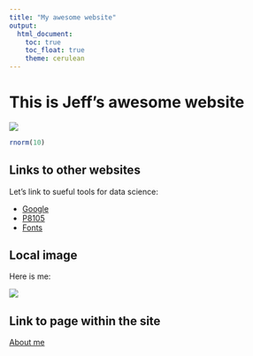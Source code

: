 ```yaml
---
title: "My awesome website"
output: 
  html_document:
    toc: true
    toc_float: true
    theme: cerulean
---
```


# This is Jeff's awesome website

![](https://media.giphy.com/media/drXGoW1iudhKw/giphy.gif)

```r
rnorm(10)
```

## Links to other websites

Let's link to sueful tools for data science:

* [Google](https://www.google.com/)
* [P8105](https://www.p8105.com)
* [Fonts](https://fontawesome.com/icons?from=io)

## Local image

Here is me:

![](images/thiago.jpg)

## Link to page within the site

[About me](about.html)